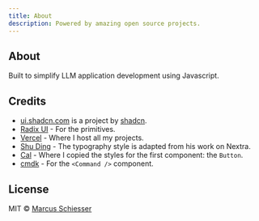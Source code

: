 ```yaml
---
title: About
description: Powered by amazing open source projects.
---
```


## About

Built to simplify LLM application development using Javascript.

## Credits

- [ui.shadcn.com](https://ui.shadcn.com) is a project by [shadcn](https://shadcn.com).
- [Radix UI](https://radix-ui.com) - For the primitives.
- [Vercel](https://vercel.com) - Where I host all my projects.
- [Shu Ding](https://shud.in) - The typography style is adapted from his work on Nextra.
- [Cal](https://cal.com) - Where I copied the styles for the first component: the `Button`.
- [cmdk](https://cmdk.paco.me) - For the `<Command />` component.

## License

MIT © [Marcus Schiesser](https://github.com/marcusschiesser)
